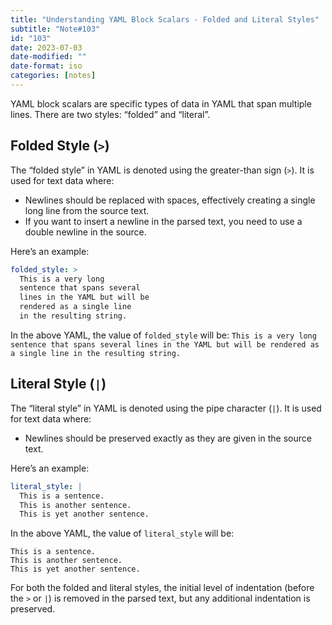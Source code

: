 ```yaml
---
title: "Understanding YAML Block Scalars - Folded and Literal Styles"
subtitle: "Note#103"
id: "103"
date: 2023-07-03
date-modified: ""
date-format: iso
categories: [notes]
---
```

YAML block scalars are specific types of data in YAML that span multiple lines. There are two styles: "folded" and "literal".

## Folded Style (`>`)

The "folded style" in YAML is denoted using the greater-than sign (`>`). It is used for text data where:

* Newlines should be replaced with spaces, effectively creating a single long line from the source text.
* If you want to insert a newline in the parsed text, you need to use a double newline in the source.

Here's an example:

```yaml
folded_style: >
  This is a very long
  sentence that spans several
  lines in the YAML but will be
  rendered as a single line
  in the resulting string.
```

In the above YAML, the value of `folded_style` will be: `This is a very long sentence that spans several lines in the YAML but will be rendered as a single line in the resulting string.`

## Literal Style (`|`)

The "literal style" in YAML is denoted using the pipe character (`|`). It is used for text data where:

* Newlines should be preserved exactly as they are given in the source text.

Here's an example:

```yaml
literal_style: |
  This is a sentence.
  This is another sentence.
  This is yet another sentence.
```

In the above YAML, the value of `literal_style` will be:

```
This is a sentence.
This is another sentence.
This is yet another sentence.
```

For both the folded and literal styles, the initial level of indentation (before the `>` or `|`) is removed in the parsed text, but any additional indentation is preserved.
